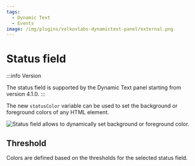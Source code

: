 ```yaml
---
tags:
  - Dynamic Text
  - Events
image: /img/plugins/volkovlabs-dynamictext-panel/external.png
---
```



# Status field

:::info Version

The status field is supported by the Dynamic Text panel starting from version 4.1.0.
:::

The new `statusColor` variable can be used to set the background or foreground colors of any HTML element.

<Image
  title="Status field allows to dynamically set background or foreground color."
  src="/img/plugins/volkovlabs-dynamictext-panel/status.png"
/>

## Threshold

Colors are defined based on the thresholds for the selected status field.
